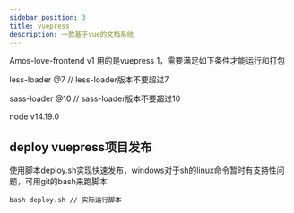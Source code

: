 ```yaml
---
sidebar_position: 3
title: vuepress
description: 一款基于vue的文档系统
---
```


Amos-love-frontend v1 用的是vuepress 1，需要满足如下条件才能运行和打包

less-loader @7 // less-loader版本不要超过7

sass-loader @10 // sass-loader版本不要超过10

node v14.19.0


## deploy vuepress项目发布

使用脚本deploy.sh实现快速发布，windows对于sh的linux命令暂时有支持性问题，可用git的bash来跑脚本
```shell
bash deploy.sh // 实际运行脚本
```
